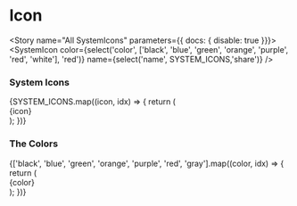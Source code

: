 

<Meta component={SystemIcon} title="Components/Molecules/Icons/SystemIcon" />

# Icon
<Description of={SystemIcon} />
<Props of={SystemIcon} />

<Story name="All SystemIcons" parameters={{ docs: { disable: true }}}>
  <SystemIcon
    color={select('color', ['black', 'blue', 'green', 'orange', 'purple', 'red', 'white'], 'red')}
    name={select('name', SYSTEM_ICONS,'share')}
  />
</Story>

### System Icons
<Preview>
  <Story name="SystemIcons">
    <div style={{display:'flex',flexWrap:'wrap',justifyContent:'space-around'}}>
      {SYSTEM_ICONS.map((icon, idx) => {
        return (
          <div key={`${icon}_${idx}`} style={{margin:'5px',display:'flex',flexDirection:'column',alignItems:'center',padding:'15px',border:'solid black 1px',borderRadius:'5px',height:'25px',minWidth:'25px'}}>
            <SystemIcon name={icon} />
            <span>{icon}</span>
          </div>
        );
      })}
    </div>
  </Story>
</Preview>

### The Colors
<Preview>
  <Story name="SystemIcon Colors">
    <div style={{display:'flex',flexWrap:'wrap',justifyContent:'space-around'}}>
      {['black', 'blue', 'green', 'orange', 'purple', 'red', 'gray'].map((color, idx) => {
        return (
          <div key={`${color}_${idx}`} style={{margin:'5px',display:'flex',flexDirection:'column',alignItems:'center',padding:'15px',border:'solid black 1px',borderRadius:'5px',height:'25px',minWidth:'25px'}}>
            <SystemIcon name="edit" color={color} />
            <span>{color}</span>
          </div>
        );
      })}
    </div>
  </Story>
</Preview>
